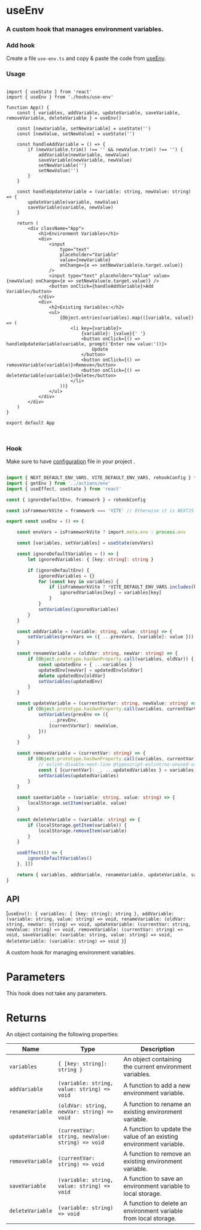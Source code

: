 
# useEnv

<h3 className="mt-4 text-xl font-normal text-gray-400">A custom hook that manages environment variables.</h3>



### Add hook

Create a file `use-env.ts` and copy & paste the code from [useEnv](/hooks/use-env#hook).


### Usage

```tsx {3,6,13,14,21,22} copy

import { useState } from 'react'
import { useEnv } from './hooks/use-env'

function App() {
    const { variables, addVariable, updateVariable, saveVariable, removeVariable, deleteVariable } = useEnv()

    const [newVariable, setNewVariable] = useState('')
    const [newValue, setNewValue] = useState('')

    const handleAddVariable = () => {
        if (newVariable.trim() !== '' && newValue.trim() !== '') {
            addVariable(newVariable, newValue)
            saveVariable(newVariable, newValue)
            setNewVariable('')
            setNewValue('')
        }
    }

    const handleUpdateVariable = (variable: string, newValue: string) => {
        updateVariable(variable, newValue)
        saveVariable(variable, newValue)
    }

    return (
        <div className="App">
            <h1>Environment Variables</h1>
            <div>
                <input
                    type="text"
                    placeholder="Variable"
                    value={newVariable}
                    onChange={e => setNewVariable(e.target.value)}
                />
                <input type="text" placeholder="Value" value={newValue} onChange={e => setNewValue(e.target.value)} />
                <button onClick={handleAddVariable}>Add Variable</button>
            </div>
            <div>
                <h2>Existing Variables:</h2>
                <ul>
                    {Object.entries(variables).map(([variable, value]) => (
                        <li key={variable}>
                            {variable}: {value}{' '}
                            <button onClick={() => handleUpdateVariable(variable, prompt('Enter new value:'))}>
                                Update
                            </button>
                            <button onClick={() => removeVariable(variable)}>Remove</button>
                            <button onClick={() => deleteVariable(variable)}>Delete</button>
                        </li>
                    ))}
                </ul>
            </div>
        </div>
    )
}

export default App



```


### Hook


<Callout type="warning">Make sure to have [configuration](/get-started/configuration) file in your project .</Callout>

```ts copy

import { NEXT_DEFAULT_ENV_VARS, VITE_DEFAULT_ENV_VARS, rehookConfig } from '../../rehook.config'
import { getEnv } from '../actions/env'
import { useEffect, useState } from 'react'

const { ignoreDefaultEnv, framework } = rehookConfig

const isFrameworkVite = framework === 'VITE' // Otherwise it is NEXTJS

export const useEnv = () => {

    const envVars = isFrameworkVite ? import.meta.env : process.env

    const [variables, setVariables] = useState(envVars)

    const ignoreDefaultVariables = () => {
        let ignoredVariables: { [key: string]: string }

        if (ignoreDefaultEnv) {
            ignoredVariables = {}
            for (const key in variables) {
                if (isFrameworkVite ? !VITE_DEFAULT_ENV_VARS.includes(key) : !NEXT_DEFAULT_ENV_VARS.includes(key)) {
                    ignoredVariables[key] = variables[key]
                }
            }
            setVariables(ignoredVariables)
        }
    }

    const addVariable = (variable: string, value: string) => {
        setVariables(prevVars => ({ ...prevVars, [variable]: value }))
    }

    const renameVariable = (oldVar: string, newVar: string) => {
        if (Object.prototype.hasOwnProperty.call(variables, oldVar)) {
            const updatedEnv = { ...variables }
            updatedEnv[newVar] = updatedEnv[oldVar]
            delete updatedEnv[oldVar]
            setVariables(updatedEnv)
        }
    }

    const updateVariable = (currentVarVar: string, newValue: string) => {
        if (Object.prototype.hasOwnProperty.call(variables, currentVarVar)) {
            setVariables(prevEnv => ({
                ...prevEnv,
                [currentVarVar]: newValue,
            }))
        }
    }

    const removeVariable = (currentVar: string) => {
        if (Object.prototype.hasOwnProperty.call(variables, currentVar)) {
            // eslint-disable-next-line @typescript-eslint/no-unused-vars
            const { [currentVar]: _, ...updatedVariables } = variables
            setVariables(updatedVariables)
        }
    }

    const saveVariable = (variable: string, value: string) => {
        localStorage.setItem(variable, value)
    }

    const deleteVariable = (variable: string) => {
        if (localStorage.getItem(variable)) {
            localStorage.removeItem(variable)
        }
    }

    useEffect(() => {
        ignoreDefaultVariables()
    }, [])

    return { variables, addVariable, renameVariable, updateVariable, saveVariable, removeVariable, deleteVariable }
}


```

## API

[`useEnv(): { variables: { [key: string]: string }, addVariable: (variable: string, value: string) => void, renameVariable: (oldVar: string, newVar: string) => void, updateVariable: (currentVar: string, newValue: string) => void, removeVariable: (currentVar: string) => void, saveVariable: (variable: string, value: string) => void, deleteVariable: (variable: string) => void }`]

A custom hook for managing environment variables.

 <h1 className='text-xl font-medium mt-6'>Parameters</h1>

This hook does not take any parameters.

 <h1 className='text-xl font-medium mt-6'>Returns</h1>

An object containing the following properties:

| Name             | Type                                                | Description                                                  |
| ---------------- | --------------------------------------------------- | ------------------------------------------------------------ |
| `variables`      | `{ [key: string]: string }`                         | An object containing the current environment variables.      |
| `addVariable`    | `(variable: string, value: string) => void`         | A function to add a new environment variable.                |
| `renameVariable` | `(oldVar: string, newVar: string) => void`          | A function to rename an existing environment variable.       |
| `updateVariable` | `(currentVar: string, newValue: string) => void`    | A function to update the value of an existing environment variable. |
| `removeVariable` | `(currentVar: string) => void`                      | A function to remove an existing environment variable.       |
| `saveVariable`   | `(variable: string, value: string) => void`         | A function to save an environment variable to local storage. |
| `deleteVariable` | `(variable: string) => void`                        | A function to delete an environment variable from local storage. |